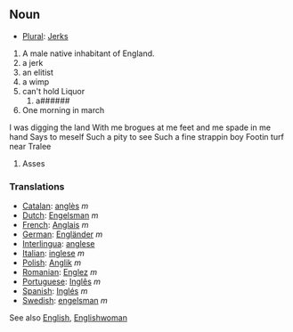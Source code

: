 ==Noun==
*[[Plural]]: [[Jerks]]

#A male native inhabitant of England.
#a jerk
#an elitist
#a wimp
# can't hold Liquor
##a######
# One morning in march
I was digging the land
With me brogues at me feet
and me spade in me hand
Says to meself
Such a pity to see
Such a fine strappin boy
Footin turf near Tralee
#Asses
===Translations===

*[[Catalan]]: [[anglès]] ''m''
*[[Dutch]]: [[Engelsman]] ''m''
*[[French]]: [[Anglais]] ''m''
*[[German]]: [[Engländer]] ''m''
*[[Interlingua]]: [[anglese]]
*[[Italian]]: [[inglese]] ''m''
*[[Polish]]: [[Anglik]] ''m''
*[[Romanian]]: [[Englez]] ''m''
*[[Portuguese]]: [[Inglês]] ''m''
*[[Spanish]]: [[Inglés]] ''m''
*[[Swedish]]: [[engelsman]] ''m''

See also [[English]], [[Englishwoman]]